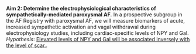 __Aim 2: Determine the electrophysiological characteristics of sympathetically-mediated paroxysmal AF.__
In a prospective subgroup in the AF Registry with paroxysmal AF, we will measure biomarkers of acute, increased sympathetic activation and vagal withdrawal during electrophysiology studies, including cardiac-specific levels of NPY and Gal.
*Hypothesis*: [Elevated levels of NPY and Gal will be associated inversely with the level of scar.]{.underline}.
